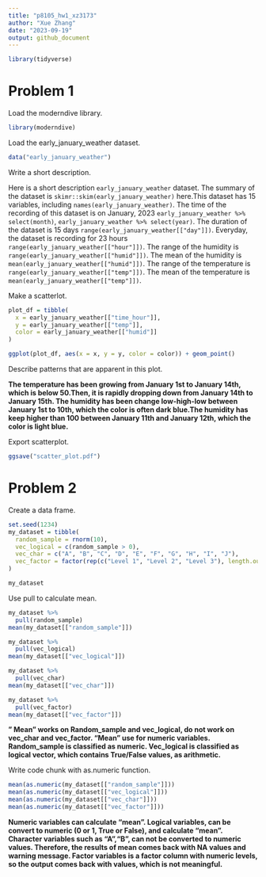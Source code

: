 ```yaml
---
title: "p8105_hw1_xz3173"
author: "Xue Zhang"
date: "2023-09-19"
output: github_document
---
```


```r
library(tidyverse)
```

# Problem 1

Load the moderndive library.

```r
library(moderndive)
```

Load the early_january_weather dataset.

```r
data("early_january_weather")
```

Write a short description.

Here is a short description `early_january_weather` dataset. The summary of the dataset is `skimr::skim(early_january_weather)` here.This dataset has 15 variables, including `names(early_january_weather)`. The time of the recording of this dataset is on January, 2023 `early_january_weather %>% select(month)`, `early_january_weather %>% select(year)`. The duration of the dataset is 15 days `range(early_january_weather[["day"]])`. Everyday, the dataset is recording for 23 hours `range(early_january_weather[["hour"]])`. The range of the humidity is `range(early_january_weather[["humid"]])`. The mean of the humidity is `mean(early_january_weather[["humid"]])`.
The range of the temperature is `range(early_january_weather[["temp"]])`.
The mean of the temperature is `mean(early_january_weather[["temp"]])`.



Make a scatterlot.

```r
plot_df = tibble(
  x = early_january_weather[["time_hour"]],
  y = early_january_weather[["temp"]],
  color = early_january_weather[["humid"]]
)

ggplot(plot_df, aes(x = x, y = y, color = color)) + geom_point()
```


Describe patterns that are apparent in this plot.

**The temperature has been growing from January 1st to January 14th, which is below 50.Then, it is rapidly dropping down from January 14th to January 15th. The humidity has been change low-high-low between January 1st to 10th, which the color is often dark blue.The humidity has keep higher than 100 between January 11th and January 12th, which the color is light blue.**


Export scatterplot.

```r
ggsave("scatter_plot.pdf")
```



# Problem 2

Create a data frame.

```r
set.seed(1234)
my_dataset = tibble(
  random_sample = rnorm(10),
  vec_logical = c(random_sample > 0),
  vec_char = c("A", "B", "C", "D", "E", "F", "G", "H", "I", "J"),
  vec_factor = factor(rep(c("Level 1", "Level 2", "Level 3"), length.out = 10))
)

my_dataset
```

Use pull to calculate mean.

```r
my_dataset %>%
  pull(random_sample)
mean(my_dataset[["random_sample"]])
```

```r
my_dataset %>%
  pull(vec_logical)
mean(my_dataset[["vec_logical"]])
```

```r
my_dataset %>%
  pull(vec_char)
mean(my_dataset[["vec_char"]])
```

```r
my_dataset %>%
  pull(vec_factor)
mean(my_dataset[["vec_factor"]])
```


**" Mean" works on Random_sample and vec_logical, do not work on vec_char and vec_factor. "Mean" use for numeric variables. Random_sample is classified as numeric. Vec_logical is classified as logical vector, which contains True/False values, as arithmetic.**



Write code chunk with as.numeric function.

```r
mean(as.numeric(my_dataset[["random_sample"]]))
mean(as.numeric(my_dataset[["vec_logical"]]))
mean(as.numeric(my_dataset[["vec_char"]]))
mean(as.numeric(my_dataset[["vec_factor"]]))
```

**Numeric variables can calculate "mean". Logical variables, can be convert to numeric (0 or 1, True or False), and calculate "mean". Character variables such as "A","B", can not be converted to numeric values. Therefore, the results of mean comes back with NA values and warning message. Factor variables is a factor column with numeric levels, so the output comes back with values, which is not meaningful.**


